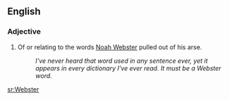 ==English==
===Adjective===
#Of or relating to the words [[w:Noah Webster|Noah Webster]] pulled out of his arse.
#:''I've never heard that word used in any sentence ever, yet it appears in every dictionary I've ever read. It must be a Webster word.''

[[sr:Webster]]